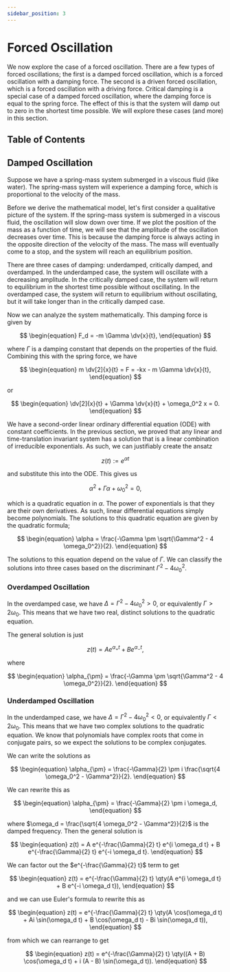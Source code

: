 ```yaml
---
sidebar_position: 3
---
```




# Forced Oscillation

We now explore the case of a forced oscillation.
There are a few types of forced oscillations; the first is a damped forced oscillation, which is a forced oscillation with a damping force.
The second is a driven forced oscillation, which is a forced oscillation with a driving force.
Critical damping is a special case of a damped forced oscillation, where the damping force is equal to the spring force.
The effect of this is that the system will damp out to zero in the shortest time possible.
We will explore these cases (and more) in this section.

## Table of Contents

<TOCInline toc={toc} />

## Damped Oscillation

Suppose we have a spring-mass system submerged in a viscous fluid (like water).
The spring-mass system will experience a damping force, which is proportional to the velocity of the mass.

Before we derive the mathematical model, let's first consider a qualitative picture of the system.
If the spring-mass system is submerged in a viscous fluid, the oscillation will slow down over time.
If we plot the position of the mass as a function of time, we will see that the amplitude of the oscillation decreases over time.
This is because the damping force is always acting in the opposite direction of the velocity of the mass.
The mass will eventually come to a stop, and the system will reach an equilibrium position.

There are three cases of damping: underdamped, critically damped, and overdamped.
In the underdamped case, the system will oscillate with a decreasing amplitude.
In the critically damped case, the system will return to equilibrium in the shortest time possible without oscillating.
In the overdamped case, the system will return to equilibrium without oscillating, but it will take longer than in the critically damped case.

Now we can analyze the system mathematically.
This damping force is given by

$$
\begin{equation}
F_d = -m \Gamma \dv{x}{t},
\end{equation}
$$

where $\Gamma$ is a damping constant that depends on the properties of the fluid.
Combining this with the spring force, we have

$$
\begin{equation}
m \dv[2]{x}{t} = F = -kx - m \Gamma \dv{x}{t},
\end{equation}
$$

or

$$
\begin{equation}
\dv[2]{x}{t} + \Gamma \dv{x}{t} + \omega_0^2 x = 0.
\end{equation}
$$

We have a second-order linear ordinary differential equation (ODE) with constant coefficients.
In the previous section, we proved that any linear and time-translation invariant system has a solution that is a linear combination of irreducible exponentials.
As such, we can justifiably create the ansatz

$$
\begin{equation}
z(t) := e^{\alpha t}
\end{equation}
$$

and substitute this into the ODE.
This gives us

$$
\begin{equation}
\alpha^2 + \Gamma \alpha + \omega_0^2 = 0,
\end{equation}
$$

which is a quadratic equation in $\alpha$.
The power of exponentials is that they are their own derivatives.
As such, linear differential equations simply become polynomials.
The solutions to this quadratic equation are given by the quadratic formula;

$$
\begin{equation}
\alpha = \frac{-\Gamma \pm \sqrt{\Gamma^2 - 4 \omega_0^2}}{2}.
\end{equation}
$$

The solutions to this equation depend on the value of $\Gamma$.
We can classify the solutions into three cases based on the discriminant $\Gamma^2 - 4 \omega_0^2$.

### Overdamped Oscillation

In the overdamped case, we have $\Delta = \Gamma^2 - 4 \omega_0^2 > 0$, or equivalently $\Gamma > 2 \omega_0$.
This means that we have two real, distinct solutions to the quadratic equation.

The general solution is just

$$
\begin{equation}
z(t) = A e^{\alpha_+ t} + B e^{\alpha_{-} t},
\end{equation}
$$

where

$$
\begin{equation}
\alpha_{\pm} = \frac{-\Gamma \pm \sqrt{\Gamma^2 - 4 \omega_0^2}}{2}.
\end{equation}
$$

### Underdamped Oscillation

In the underdamped case, we have $\Delta = \Gamma^2 - 4 \omega_0^2 < 0$, or equivalently $\Gamma < 2 \omega_0$.
This means that we have two complex solutions to the quadratic equation.
We know that polynomials have complex roots that come in conjugate pairs, so we expect the solutions to be complex conjugates.

We can write the solutions as

$$
\begin{equation}
\alpha_{\pm} = \frac{-\Gamma}{2} \pm i \frac{\sqrt{4 \omega_0^2 - \Gamma^2}}{2}.
\end{equation}
$$

We can rewrite this as

$$
\begin{equation}
\alpha_{\pm} = \frac{-\Gamma}{2} \pm i \omega_d,
\end{equation}
$$

where $\omega_d = \frac{\sqrt{4 \omega_0^2 - \Gamma^2}}{2}$ is the damped frequency.
Then the general solution is

$$
\begin{equation}
z(t) = A e^{-\frac{\Gamma}{2} t} e^{i \omega_d t} + B e^{-\frac{\Gamma}{2} t} e^{-i \omega_d t}.
\end{equation}
$$

We can factor out the $e^{-\frac{\Gamma}{2} t}$ term to get

$$
\begin{equation}
z(t) = e^{-\frac{\Gamma}{2} t} \qty(A e^{i \omega_d t} + B e^{-i \omega_d t}),
\end{equation}
$$

and we can use Euler's formula to rewrite this as

$$
\begin{equation}
z(t) = e^{-\frac{\Gamma}{2} t} \qty(A \cos(\omega_d t) + Ai \sin(\omega_d t) + B \cos(\omega_d t) - Bi \sin(\omega_d t)),
\end{equation}
$$

from which we can rearrange to get

$$
\begin{equation}
z(t) = e^{-\frac{\Gamma}{2} t} \qty((A + B) \cos(\omega_d t) + i (A - B) \sin(\omega_d t)).
\end{equation}
$$
